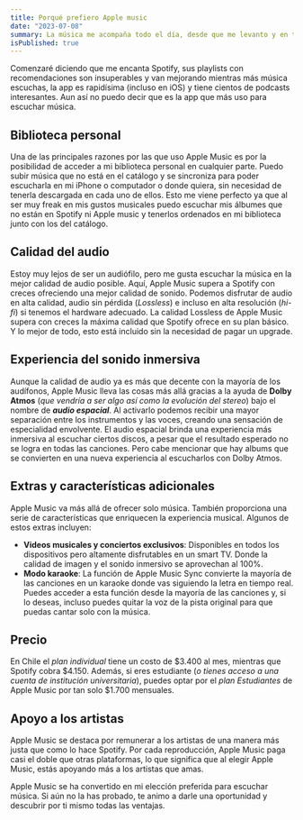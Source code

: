 ```yaml
---
title: Porqué prefiero Apple music
date: "2023-07-08"
summary: La música me acompaña todo el día, desde que me levanto y en todo lo que hago. Por eso, elegir la plataforma adecuada donde escuchar es muy importante para mi.
isPublished: true
---
```


Comenzaré diciendo que me encanta Spotify, sus playlists con recomendaciones son insuperables y van mejorando mientras más música escuchas, la app es rapidísima (incluso en iOS) y tiene cientos de podcasts interesantes. Aun así no puedo decir que es la app que más uso para escuchar música.

## Biblioteca personal

Una de las principales razones por las que uso Apple Music es por la posibilidad de acceder a mi biblioteca personal en cualquier parte. Puedo subir música que no está en el catálogo y se sincroniza para poder escucharla en mi iPhone o computador o donde quiera, sin necesidad de tenerla descargada en cada uno de ellos. Esto me viene perfecto ya que al ser muy freak en mis gustos musicales puedo escuchar mis álbumes que no están en Spotify ni Apple music y tenerlos ordenados en mi biblioteca junto con los del catálogo.

## Calidad del audio

Estoy muy lejos de ser un audiófilo, pero me gusta escuchar la música en la mejor calidad de audio posible. Aquí, Apple Music supera a Spotify con creces ofreciendo una mejor calidad de sonido. Podemos disfrutar de audio en alta calidad, audio sin pérdida (_Lossless_) e incluso en alta resolución (_hi-fi_) si tenemos el hardware adecuado. La calidad Lossless de Apple Music supera con creces la máxima calidad que Spotify ofrece en su plan básico. Y lo mejor de todo, esto está incluido sin la necesidad de pagar un upgrade.

## Experiencia del sonido inmersiva

Aunque la calidad de audio ya es más que decente con la mayoría de los audífonos, Apple Music lleva las cosas más allá gracias a la ayuda de **Dolby Atmos** (_que vendría a ser algo así como la evolución del stereo_) bajo el nombre de _**audio espacial**_. Al activarlo podemos recibir una mayor separación entre los instrumentos y las voces, creando una sensación de especialidad envolvente. El audio espacial brinda una experiencia más inmersiva al escuchar ciertos discos, a pesar que el resultado esperado no se logra en todas las canciones. Pero cabe mencionar que hay albums que se convierten en una nueva experiencia al escucharlos con Dolby Atmos.

## Extras y características adicionales

Apple Music va más allá de ofrecer solo música. También proporciona una serie de características que enriquecen la experiencia musical. Algunos de estos extras incluyen:

- **Videos musicales y conciertos exclusivos**: Disponibles en todos los dispositivos pero altamente disfrutables en un smart TV. Donde la calidad de imagen y el sonido inmersivo se aprovechan al 100%.
- **Modo karaoke**: La función de Apple Music Sync convierte la mayoría de las canciones en un karaoke donde vas siguiendo la letra en tiempo real. Puedes acceder a esta función desde la mayoría de las canciones y, si lo deseas, incluso puedes quitar la voz de la pista original para que puedas cantar solo con la música.

## Precio

En Chile el _plan individual_ tiene un costo de $3.400 al mes, mientras que Spotify cobra $4.150. Además, si eres estudiante (_o tienes acceso a una cuenta de institución universitaria_), puedes optar por el _plan Estudiantes_ de Apple Music por tan solo $1.700 mensuales.

## Apoyo a los artistas

Apple Music se destaca por remunerar a los artistas de una manera más justa que como lo hace Spotify. Por cada reproducción, Apple Music paga casi el doble que otras plataformas, lo que significa que al elegir Apple Music, estás apoyando más a los artistas que amas.

Apple Music se ha convertido en mi elección preferida para escuchar música. Si aún no la has probado, te animo a darle una oportunidad y descubrir por ti mismo todas las ventajas.
